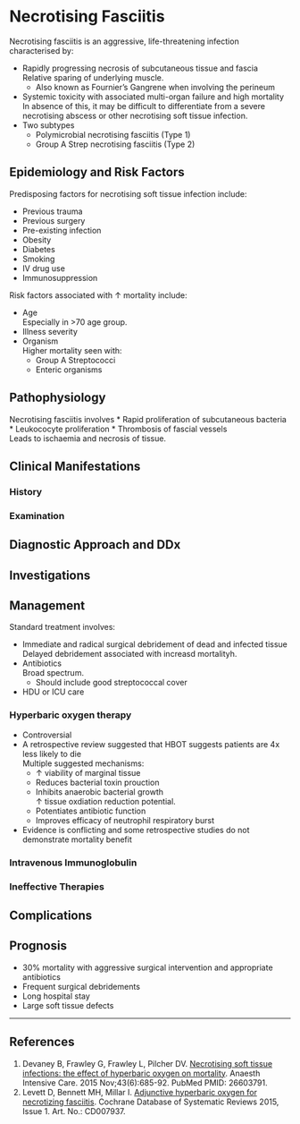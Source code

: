 # Necrotising Fasciitis 


Necrotising fasciitis is an aggressive, life-threatening infection characterised by:

* Rapidly progressing necrosis of subcutaneous tissue and fascia  
Relative sparing of underlying muscle.
	* Also known as Fournier's Gangrene when involving the perineum
* Systemic toxicity with associated multi-organ failure and high mortality  
In absence of this, it may be difficult to differentiate from a severe necrotising abscess or other necrotising soft tissue infection.
* Two subtypes
	* Polymicrobial necrotising fasciitis (Type 1)
	* Group A Strep necrotising fasciitis (Type 2)


## Epidemiology and Risk Factors

Predisposing factors for necrotising soft tissue infection include:

* Previous trauma
* Previous surgery
* Pre-existing infection
* Obesity
* Diabetes
* Smoking
* IV drug use
* Immunosuppression

Risk factors associated with ↑ mortality include:

* Age  
Especially in >70 age group.
* Illness severity
* Organism  
Higher mortality seen with:
	* Group A Streptococci
	* Enteric organisms

## Pathophysiology

Necrotising fasciitis involves
* Rapid proliferation of subcutaneous bacteria
* Leukococyte proliferation
* Thrombosis of fascial vessels  
Leads to ischaemia and necrosis of tissue.

## Clinical Manifestations



### History



### Examination



## Diagnostic Approach and DDx



## Investigations



## Management

Standard treatment involves:

* Immediate and radical surgical debridement of dead and infected tissue  
Delayed debridement associated with increasd mortalityh.
* Antibiotics  
Broad spectrum.
	* Should include good streptococcal cover
* HDU or ICU care

### Hyperbaric oxygen therapy

* Controversial
* A retrospective review suggested that HBOT suggests patients are 4x less likely to die  
Multiple suggested mechanisms:
	* ↑ viability of marginal tissue
	* Reduces bacterial toxin prouction
	* Inhibits anaerobic bacterial growth  
	↑ tissue oxdiation reduction potential.
	* Potentiates antibiotic function
	* Improves efficacy of neutrophil respiratory burst
* Evidence is conflicting and some retrospective studies do not demonstrate mortality benefit

### Intravenous Immunoglobulin


### Ineffective Therapies



## Complications



## Prognosis

* 30% mortality with aggressive surgical intervention and appropriate antibiotics
* Frequent surgical debridements
* Long hospital stay
* Large soft tissue defects

---

## References


1. Devaney B, Frawley G, Frawley L, Pilcher DV. [Necrotising soft tissue infections: the effect of hyperbaric oxygen on mortality](https://www.ncbi.nlm.nih.gov/pubmed/26603791). Anaesth Intensive Care. 2015 Nov;43(6):685-92. PubMed PMID: 26603791.
2. Levett D, Bennett MH, Millar I. [Adjunctive hyperbaric oxygen for necrotizing fasciitis](http://cochranelibrary-wiley.com/doi/10.1002/14651858.CD007937.pub2/full). Cochrane Database of Systematic Reviews 2015, Issue 1. Art. No.: CD007937. 